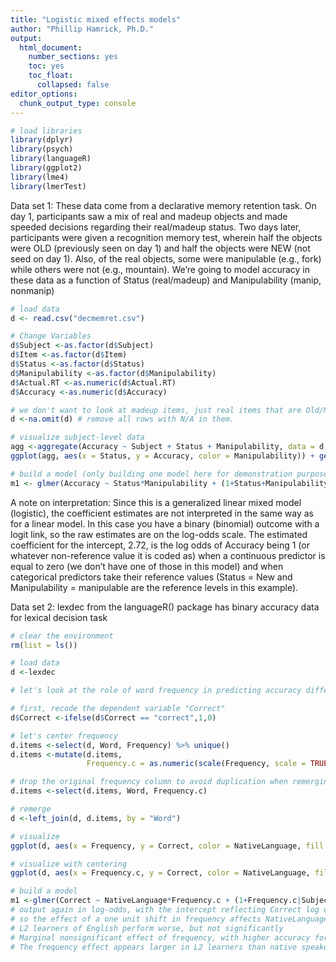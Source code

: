 ```yaml
---
title: "Logistic mixed effects models"
author: "Phillip Hamrick, Ph.D."
output: 
  html_document: 
    number_sections: yes
    toc: yes
    toc_float: 
      collapsed: false
editor_options: 
  chunk_output_type: console
---
```


```r
# load libraries
library(dplyr)
library(psych)
library(languageR)
library(ggplot2)
library(lme4)
library(lmerTest)

```

Data set 1: 
These data come from a declarative memory retention task. On day 1, participants saw a mix of real and madeup objects and made speeded decisions regarding their real/madeup status. Two days later, participants were given a recognition memory test, wherein half the objects were OLD (previously seen on day 1) and half the objects were NEW (not seed on day 1). Also, of the real objects, some were manipulable (e.g., fork) while others were not (e.g., mountain). We're going to model accuracy in these data as a function of Status (real/madeup) and Manipulability (manip, nonmanip)
```r
# load data
d <- read.csv("decmemret.csv")

# Change Variables
d$Subject <-as.factor(d$Subject)
d$Item <-as.factor(d$Item)
d$Status <-as.factor(d$Status)
d$Manipulability <-as.factor(d$Manipulability)
d$Actual.RT <-as.numeric(d$Actual.RT)
d$Accuracy <-as.numeric(d$Accuracy)

# we don't want to look at madeup items, just real items that are Old/New and Manip/Nonmanip, so remove madeup items, which are marked NA
d <-na.omit(d) # remove all rows with N/A in them.

# visualize subject-level data
agg <-aggregate(Accuracy ~ Subject + Status + Manipulability, data = d, FUN = mean)
ggplot(agg, aes(x = Status, y = Accuracy, color = Manipulability)) + geom_boxplot() 

# build a model (only building one model here for demonstration purposes, but you can use maximal or parsimonious models as you would see fit)
m1 <- glmer(Accuracy ~ Status*Manipulability + (1+Status+Manipulability|Subject) + (1|Item), data = d, family=binomial, control=glmerControl(optimizer="bobyqa")); summary(m1)

```
A note on interpretation: 
Since this is a generalized linear mixed model (logistic), the coefficient estimates are not interpreted in the same way as for a linear model. In this case you have a binary (binomial) outcome with a logit link, so the raw estimates are on the log-odds scale. The estimated coefficient for the intercept, 2.72, is the log odds of Accuracy being 1 (or whatever non-reference value it is coded as) when a continuous predictor is equal to zero (we don't have one of those in this model) and when categorical predictors take their reference values (Status = New and Manipulability = manipulable are the reference levels in this example). 




Data set 2:
lexdec from the languageR() package has binary accuracy data for lexical decision task
```r
# clear the environment
rm(list = ls())

# load data
d <-lexdec

# let's look at the role of word frequency in predicting accuracy differences between native and non-native speakers

# first, recode the dependent variable "Correct"
d$Correct <-ifelse(d$Correct == "correct",1,0)

# let's center frequency
d.items <-select(d, Word, Frequency) %>% unique() 
d.items <-mutate(d.items,
                 Frequency.c = as.numeric(scale(Frequency, scale = TRUE)))

# drop the original frequency column to avoid duplication when remerging
d.items <-select(d.items, Word, Frequency.c)

# remerge
d <-left_join(d, d.items, by = "Word")

# visualize
ggplot(d, aes(x = Frequency, y = Correct, color = NativeLanguage, fill = NativeLanguage)) + geom_point() + stat_smooth(method = "glm", method.args = list(family=binomial))

# visualize with centering
ggplot(d, aes(x = Frequency.c, y = Correct, color = NativeLanguage, fill = NativeLanguage)) + geom_point() + stat_smooth(method = "glm", method.args = list(family=binomial))

# build a model
m1 <-glmer(Correct ~ NativeLanguage*Frequency.c + (1+Frequency.c|Subject) + (1+NativeLanguage|Word), data = d, family=binomial, control=glmerControl(optimizer="bobyqa")); summary(m1) 
# output again in log-odds, with the intercept reflecting Correct log odds when NativeLanguage = English and when Frequency.c is at baseline
# so the effect of a one unit shift in frequency affects NativeLanguage English at .5272, but the effect of a one unit shift in frequency affects NativeLanguage Other at .3600, an additive effect; we can see this reflect in the steeper curve in our plot
# L2 learners of English perform worse, but not significantly
# Marginal nonsignificant effect of frequency, with higher accuracy for more frequent words
# The frequency effect appears larger in L2 learners than native speakers (consistent with previous research) but not to a significant degree.
```
